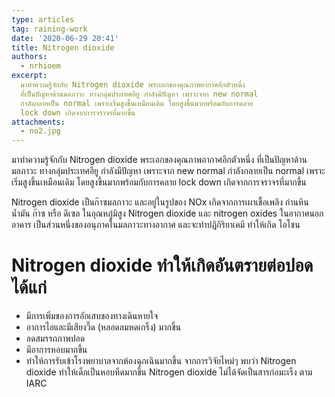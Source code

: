 ```yaml
---
type: articles
tag: raining-work
date: '2020-06-29 20:41'
title: Nitrogen dioxide
authors:
  - nrhioem
excerpt: 
  มาทำความรู้จักกับ Nitrogen dioxide พระเอกของคุณภาพอากาศอีกตัวหนึ่ง
  ที่เป็นปัญหาด้านมลภาวะ ทางกลุ่มประเทศอียู กำลังมีปัญหา เพราะจาก new normal
  กำลังกลายเป็น normal เพราะเริ่มสูงขึ้นเหมือนเดิม โดยสูงขึ้นมากพร้อมกับการคลาย
  lock down เกิดจากการจราจรที่มากขึ้น
attachments:
  - no2.jpg
---
```



มาทำความรู้จักกับ Nitrogen dioxide พระเอกของคุณภาพอากาศอีกตัวหนึ่ง ที่เป็นปัญหาด้านมลภาวะ ทางกลุ่มประเทศอียู กำลังมีปัญหา เพราะจาก new normal กำลังกลายเป็น normal เพราะเริ่มสูงขึ้นเหมือนเดิม โดยสูงขึ้นมากพร้อมกับการคลาย lock down เกิดจากการจราจรที่มากขึ้น

Nitrogen dioxide เป็นก๊าซมลภาวะ และอยู่ในรูปของ NOx เกิดจากการเผาเชื้อเพลิง ถ่านหิน น้ำมัน ก๊าซ หรือ ดีเซล ในอุณหภู่มิสูง Nitrogen dioxide และ nitrogen oxides ในอากาศนอกอาคาร เป็นส่วนหนึ่งของอนุภาคในมลภาวะทางอากาศ และจะทำปฏิกิริยาเคมี ทำให้เกิด โอโชน

# Nitrogen dioxide ทำให้เกิดอันตรายต่อปอด ได้แก่
- มีการเพิ่มของการอักเสบของทางเดินหายใจ
- อาการไอและมีเสียงวี๊ด (หลอดลมหดเกร็ง) มากขึ้น
- ลดสมรรถภาพปอด
- มีอาการหอบมากขึ้น
- ทำให้การรับเข้าโรงพยาบาลจากห้องฉุกเฉินมากขึ้น
จากการวิจัยไหม่ๆ พบว่า Nitrogen dioxide ทำให้เด็กเป็นหอบหืดมากขึ้น
Nitrogen dioxide ไม่ได้จัดเป็นสารก่อมะเร็ง ตาม IARC